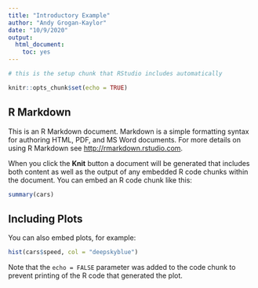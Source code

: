 ```yaml
---
title: "Introductory Example"
author: "Andy Grogan-Kaylor"
date: "10/9/2020"
output: 
  html_document: 
    toc: yes
---
```


```r

# this is the setup chunk that RStudio includes automatically

knitr::opts_chunk$set(echo = TRUE)

```

## R Markdown

This is an R Markdown document. Markdown is a simple formatting syntax for authoring HTML, PDF, and MS Word documents. For more details on using R Markdown see <http://rmarkdown.rstudio.com>.

When you click the **Knit** button a document will be generated that includes both content as well as the output of any embedded R code chunks within the document. You can embed an R code chunk like this:

```r

summary(cars)

```

## Including Plots

You can also embed plots, for example:

```r

hist(cars$speed, col = "deepskyblue")

```

Note that the `echo = FALSE` parameter was added to the code chunk to prevent printing of the R code that generated the plot.

